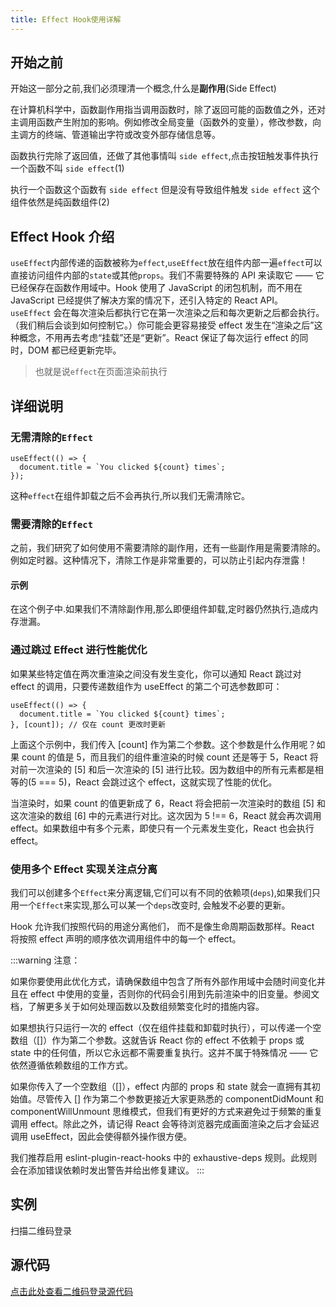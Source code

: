 ```yaml
---
title: Effect Hook使用详解
---
```



<AuthorInfo />

## 开始之前

开始这一部分之前,我们必须理清一个概念,什么是**副作用**(Side Effect)

在计算机科学中，函数副作用指当调用函数时，除了返回可能的函数值之外，还对主调用函数产生附加的影响。例如修改全局变量（函数外的变量），修改参数，向主调方的终端、管道输出字符或改变外部存储信息等。

函数执行完除了返回值，还做了其他事情叫 `side effect`,点击按钮触发事件执行一个函数不叫 `side effect`(1)

执行一个函数这个函数有 `side effect` 但是没有导致组件触发 `side effect` 这个组件依然是纯函数组件(2)

## Effect Hook 介绍

`useEffect`内部传递的函数被称为`effect`,`useEffect`放在组件内部一遍`effect`可以直接访问组件内部的`state`或其他`props`。我们不需要特殊的 API 来读取它 —— 它已经保存在函数作用域中。Hook 使用了 JavaScript 的闭包机制，而不用在 JavaScript 已经提供了解决方案的情况下，还引入特定的 React API。
`useEffect` 会在每次渲染后都执行它在第一次渲染之后和每次更新之后都会执行。（我们稍后会谈到如何控制它。）你可能会更容易接受 effect 发生在“渲染之后”这种概念，不用再去考虑“挂载”还是“更新”。React 保证了每次运行 effect 的同时，DOM 都已经更新完毕。

> 也就是说`effect`在页面渲染前执行

## 详细说明

### 无需清除的`Effect`

```tsx
useEffect(() => {
  document.title = `You clicked ${count} times`;
});
```

这种`effect`在组件卸载之后不会再执行,所以我们无需清除它。

### 需要清除的`Effect`

之前，我们研究了如何使用不需要清除的副作用，还有一些副作用是需要清除的。例如定时器。这种情况下，清除工作是非常重要的，可以防止引起内存泄露！

#### 示例

<CodeSandBox url="https://codesandbox.io/embed/gracious-currying-cmikp?fontsize=14&hidenavigation=1&" />

在这个例子中.如果我们不清除副作用,那么即便组件卸载,定时器仍然执行,造成内存泄漏。

### 通过跳过 Effect 进行性能优化

如果某些特定值在两次重渲染之间没有发生变化，你可以通知 React 跳过对 effect 的调用，只要传递数组作为 useEffect 的第二个可选参数即可：

```tsx
useEffect(() => {
  document.title = `You clicked ${count} times`;
}, [count]); // 仅在 count 更改时更新
```

上面这个示例中，我们传入 [count] 作为第二个参数。这个参数是什么作用呢？如果 count 的值是 5，而且我们的组件重渲染的时候 count 还是等于 5，React 将对前一次渲染的 [5] 和后一次渲染的 [5] 进行比较。因为数组中的所有元素都是相等的(5 === 5)，React 会跳过这个 effect，这就实现了性能的优化。

当渲染时，如果 count 的值更新成了 6，React 将会把前一次渲染时的数组 [5] 和这次渲染的数组 [6] 中的元素进行对比。这次因为 5 !== 6，React 就会再次调用 effect。如果数组中有多个元素，即使只有一个元素发生变化，React 也会执行 effect。

### 使用多个 Effect 实现关注点分离

我们可以创建多个`Effect`来分离逻辑,它们可以有不同的依赖项(`deps`),如果我们只用一个`Effect`来实现,那么可以某一个`deps`改变时,
会触发不必要的更新。

Hook 允许我们按照代码的用途分离他们， 而不是像生命周期函数那样。React 将按照 effect 声明的顺序依次调用组件中的每一个 effect。

:::warning
注意：

如果你要使用此优化方式，请确保数组中包含了所有外部作用域中会随时间变化并且在 effect 中使用的变量，否则你的代码会引用到先前渲染中的旧变量。参阅文档，了解更多关于如何处理函数以及数组频繁变化时的措施内容。

如果想执行只运行一次的 effect（仅在组件挂载和卸载时执行），可以传递一个空数组（[]）作为第二个参数。这就告诉 React 你的 effect 不依赖于 props 或 state 中的任何值，所以它永远都不需要重复执行。这并不属于特殊情况 —— 它依然遵循依赖数组的工作方式。

如果你传入了一个空数组（[]），effect 内部的 props 和 state 就会一直拥有其初始值。尽管传入 [] 作为第二个参数更接近大家更熟悉的 componentDidMount 和 componentWillUnmount 思维模式，但我们有更好的方式来避免过于频繁的重复调用 effect。除此之外，请记得 React 会等待浏览器完成画面渲染之后才会延迟调用 useEffect，因此会使得额外操作很方便。

我们推荐启用 eslint-plugin-react-hooks 中的 exhaustive-deps 规则。此规则会在添加错误依赖时发出警告并给出修复建议。
:::

## 实例
扫描二维码登录

<CodeSandBox url="https://codesandbox.io/embed/angry-lovelace-o37xg?fontsize=14&hidenavigation=1&" />

## 源代码
[点击此处查看二维码登录源代码](https://github.com/tohsaka888/react-effect-example)